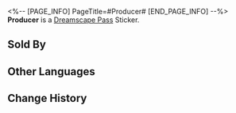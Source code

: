<%-- [PAGE_INFO]
PageTitle=#Producer#
[END_PAGE_INFO] --%>
{{Stub|Location information}}
{{Item Infobox
|id          = 223303
|image       = Dreamscape Pass Sticker Producer.png
|type        = Dreamscape Pass Sticker
|type2       = A Mirage of Shooting Stars Stickers
|invCategory = 
|rarity      = 4
|effect      = Digital stickers that can be used to decorate the pages of the Dreamtour Handbook. They come in many different styles.
|description = 
|source1     = [[Speak with Benny and restore his missing emotions]]
}}
{{Description|See that mountain? You can reach its peak.}}
'''Producer''' is a [[Dreamscape Pass]] Sticker.

==Sold By==
{{Shop Availability}}

==Other Languages==
{{Other Languages
|en   = Producer
|zhs  = 制作人
|zht  = 製作人
|ja   = プロデューサー
|ko   = 프로듀서
|es   = Productor
|fr   = Producteur
|ru   = Продюсер
|th   = โปรดิวเซอร์
|vi   = Người Chế Tạo
|de   = Produzent
|id   = Produser
|pt   = Produtor
}}

==Change History==
{{Change History|2.0}}